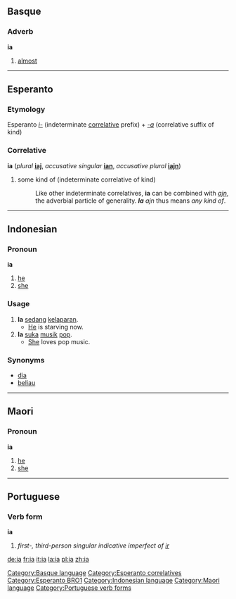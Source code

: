==Basque==
===Adverb===
'''ia'''

# [[almost]]

[[Category:Basque language]]

----

==Esperanto==
===Etymology===
Esperanto ''[[i-]]'' (indeterminate [[:Category:Esperanto correlatives|correlative]] prefix) + ''[[-a]]'' (correlative suffix of kind)

===Correlative===
'''ia''' (''plural'' '''[[iaj]]''', ''accusative singular'' '''[[ian]]''', ''accusative plural'' '''[[iajn]]''')

# some kind of (indeterminate correlative of kind)
#: Like other indeterminate correlatives, '''ia''' can be combined with ''[[ajn]]'', the adverbial particle of generality. '''''Ia''' ajn'' thus means ''any kind of''.

[[Category:Esperanto correlatives]]
[[Category:Esperanto BRO1]]

----

== Indonesian ==
===Pronoun===
'''ia'''

# [[he]]
# [[she]]

=== Usage ===
# '''Ia''' [[sedang]] [[lapar|kelaparan]].
#* [[he|He]] is starving now.
# '''Ia''' [[suka]] [[musik]] [[pop]].
#* [[she|She]] loves pop music.

=== Synonyms ===
* [[dia]]
* [[beliau]]

[[Category:Indonesian language]]

----

==Maori==
===Pronoun===
'''ia'''

# [[he]]
# [[she]]

[[Category:Maori language]]

----

==Portuguese==
===Verb form===
'''ia'''

# ''first-, third-person singular indicative imperfect of [[ir]]''
[[Category:Portuguese verb forms]]

[[de:ia]]
[[fr:ia]]
[[it:ia]]
[[la:ia]]
[[pl:ia]]
[[zh:ia]]